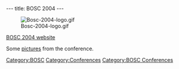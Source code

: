 ---
title: BOSC 2004
---

[[Image:Bosc-2004-logo.gif]]

[http://open-bio.org/bosc2004 BOSC 2004 website]

Some [http://gallery.open-bio.org/gallery2/v/bosc2004/ pictures] from the conference.

[[Category:BOSC]] [[Category:Conferences]]
[[Category:BOSC Conferences]]